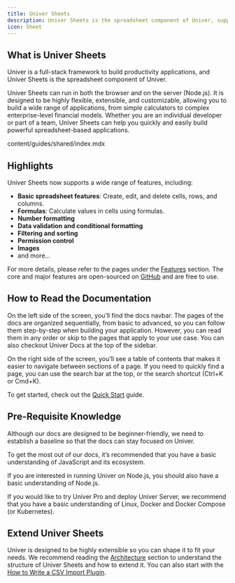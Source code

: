 ```yaml
---
title: Univer Sheets
description: Univer Sheets is the spreadsheet component of Univer, supporting both browser and Node.js, with flexible, extensible, and customizable features.
icon: Sheet
---
```


## What is Univer Sheets

Univer is a full-stack framework to build productivity applications, and Univer Sheets is the spreadsheet component of Univer.

Univer Sheets can run in both the browser and on the server (Node.js). It is designed to be highly flexible, extensible, and customizable, allowing you to build a wide range of applications, from simple calculators to complex enterprise-level financial models. Whether you are an individual developer or part of a team, Univer Sheets can help you quickly and easily build powerful spreadsheet-based applications.

<include cwd>content/guides/shared/index.mdx</include>

## Highlights

Univer Sheets now supports a wide range of features, including:

- **Basic spreadsheet features**: Create, edit, and delete cells, rows, and columns.
- **Formulas**: Calculate values in cells using formulas.
- **Number formatting**
- **Data validation and conditional formatting**
- **Filtering and sorting**
- **Permission control**
- **Images**
- and more...

For more details, please refer to the pages under the [Features](/guides/sheets/features/core) section. The core and major features are open-sourced on [GitHub](https://github.com/dream-num/univer) and are free to use.

## How to Read the Documentation

On the left side of the screen, you’ll find the docs navbar. The pages of the docs are organized sequentially, from basic to advanced, so you can follow them step-by-step when building your application. However, you can read them in any order or skip to the pages that apply to your use case. You can also checkout Univer Docs at the top of the sidebar.

On the right side of the screen, you’ll see a table of contents that makes it easier to navigate between sections of a page. If you need to quickly find a page, you can use the search bar at the top, or the search shortcut (Ctrl+K or Cmd+K).

To get started, check out the [Quick Start](/guides/sheets/getting-started/quickstart) guide.

## Pre-Requisite Knowledge

Although our docs are designed to be beginner-friendly, we need to establish a baseline so that the docs can stay focused on Univer.

To get the most out of our docs, it’s recommended that you have a basic understanding of JavaScript and its ecosystem.

If you are interested in running Univer on Node.js, you should also have a basic understanding of Node.js.

If you would like to try Univer Pro and deploy Univer Server, we recommend that you have a basic understanding of Linux, Docker and Docker Compose (or Kubernetes).

## Extend Univer Sheets

Univer is designed to be highly extensible so you can shape it to fit your needs. We recommend reading the [Architecture](/guides/recipes/architecture/univer) section to understand the structure of Univer Sheets and how to extend it. You can also start with the [How to Write a CSV Import Plugin](/guides/recipes/practices/csv-import-plugin).

<Cards>
  <Card
    title="Quickstart"
    href="/en-US/guides/sheets/getting-started/quickstart"
  />

  <Card
    title="Run on Node.js"
    href="/en-US/guides/sheets/getting-started/integrations/node"
  />

  <Card
    title="Upgrade to Pro"
    href="/en-US/guides/sheets/getting-started/pro"
  />

  <Card
    title="Features"
    href="/en-US/guides/sheets/features/core"
  />
</Cards>
